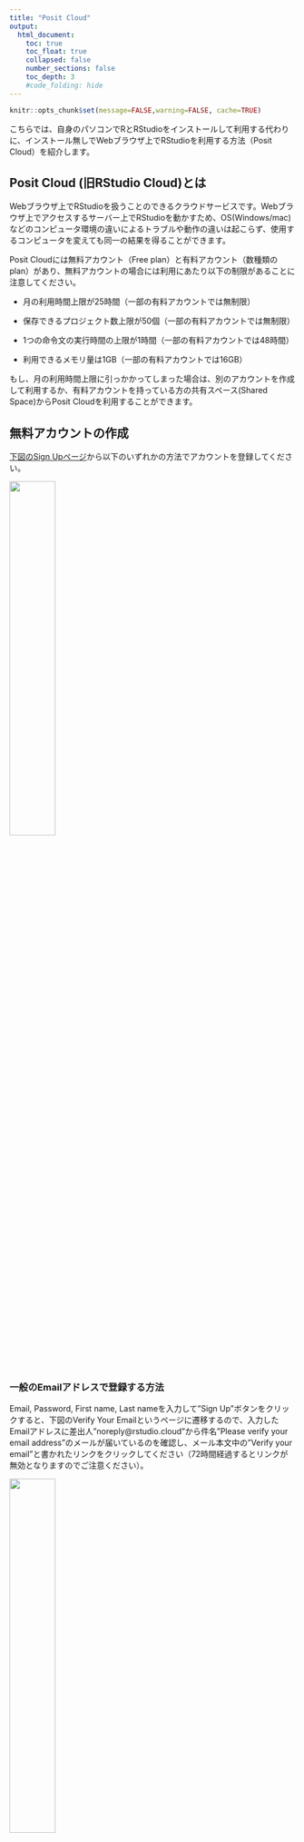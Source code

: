 ```yaml
---
title: "Posit Cloud"
output:
  html_document:
    toc: true
    toc_float: true
    collapsed: false
    number_sections: false
    toc_depth: 3
    #code_folding: hide
---
```


```r
knitr::opts_chunk$set(message=FALSE,warning=FALSE, cache=TRUE)
```

こちらでは、自身のパソコンでRとRStudioをインストールして利用する代わりに、インストール無しでWebブラウザ上でRStudioを利用する方法（Posit Cloud）を紹介します。

## Posit Cloud (旧RStudio Cloud)とは

Webブラウザ上でRStudioを扱うことのできるクラウドサービスです。Webブラウザ上でアクセスするサーバー上でRStudioを動かすため、OS(Windows/mac)などのコンピュータ環境の違いによるトラブルや動作の違いは起こらず、使用するコンピュータを変えても同一の結果を得ることができます。

Posit Cloudには無料アカウント（Free plan）と有料アカウント（数種類のplan）があり、無料アカウントの場合には利用にあたり以下の制限があることに注意してください。

- 月の利用時間上限が25時間（一部の有料アカウントでは無制限）

- 保存できるプロジェクト数上限が50個（一部の有料アカウントでは無制限）

- 1つの命令文の実行時間の上限が1時間（一部の有料アカウントでは48時間）

- 利用できるメモリ量は1GB（一部の有料アカウントでは16GB）

もし、月の利用時間上限に引っかかってしまった場合は、別のアカウントを作成して利用するか、有料アカウントを持っている方の共有スペース(Shared Space)からPosit Cloudを利用することができます。

## 無料アカウントの作成

[下図のSign Upページ](https://login.posit.cloud/register?redirect=https%3A%2F%2Fclient.login.rstudio.cloud%2Foauth%2Flogin%3Fshow_auth%3D0%26show_login%3D0)から以下のいずれかの方法でアカウントを登録してください。

![](images/signup.png){width=40%}

### 一般のEmailアドレスで登録する方法
Email, Password, First name, Last nameを入力して"Sign Up"ボタンをクリックすると、下図のVerify Your Emailというページに遷移するので、入力したEmailアドレスに差出人"noreply\@rstudio.cloud"から件名"Please verify your email address"のメールが届いているのを確認し、メール本文中の"Verify your email"と書かれたリンクをクリックしてください（72時間経過するとリンクが無効となりますのでご注意ください）。

![](images/verifyemail.png){width=40%}

クリックしたリンクから下図のページが表示されれば登録完了です。

![](images/verified.png){width=40%}

### Googleアカウントで登録する方法

"Sign Up with Google"をクリックすると、上部に"Googleにログイン"と書かれたページに遷移するので、Googleアカウントにログイン済であれば表示されるアカウントをクリックし、そうでなければGoogleアカウントのメールアドレスとパスワードを入力してください。その結果、ログイン後の画面が現れれば登録完了です。

## ログイン

アカウントの登録完了後は、[下図のLog Inページ](https://login.rstudio.cloud/)から以下のようにログインしてください。

![](images/login.png){width=40%}

### 一般のEmailアドレスで登録している場合

Email欄に登録したEmailアドレスを入力して"Continue"をクリックし、遷移したページのPassword欄にPasswordを入力して"Log In"をクリックしてください。すると、下図のような利用サービスを選択するページに遷移しますので、"RStudio Cloud"をクリックしてください。その結果、ログイン後の画面が現れればログイン完了です。

![](images/destination.png){width=40%}

### Googleアカウントで登録している場合

"Log In with Google"をクリックすると、上部に"Googleにログイン"と書かれたページに移るので、Googleアカウントにログイン済であれば表示されるアカウントをクリックし、そうでなければGoogleアカウントのメールアドレスとパスワードを入力してください。すると、上図のような利用サービスを選択するページに遷移しますので、"RStudio Cloud"をクリックしてください。その結果、ログイン後の画面が現れればログイン完了です。

## ログイン後のRStudio起動

ログインが完了すると下図のようなログイン後の画面が現れます。

![](images/home.png){width=80%}

ログイン後の画面が現れたら、とりあえずRStudioのプロジェクトを起動してみましょう。上図の画面右上にある"New Project"をクリックし、出てきたプルダウンから"New RStudio Project"をクリックしてください。その後10秒ほど待機して、下図のような画面が現れたらRStudioを利用する準備完了となります。

![](images/newproject.png){width=80%}

